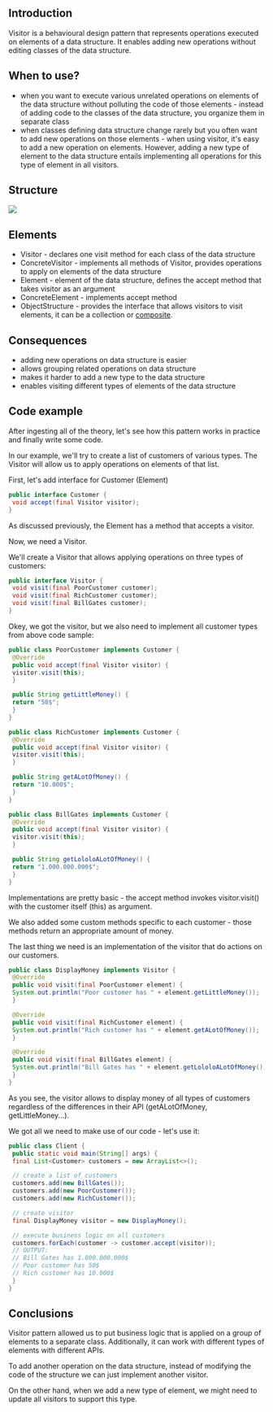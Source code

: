 ## Introduction
Visitor is a behavioural design pattern that represents operations executed on elements of a data structure. It enables adding new operations without editing classes of the data structure.

## When to use?
- when you want to execute various unrelated operations
on elements of the data structure without polluting the code of those elements - instead of adding code to the classes of the data structure, you organize them in separate class
- when classes defining data structure change rarely but you often want to add new operations on those elements - when using visitor, it's easy to add a new operation on elements. However, adding a new type of element to the data structure entails implementing all operations for this type of element in all visitors.

## Structure 
<Image src="../../assets/visitor.png"/>

<br />

## Elements
- Visitor - declares one visit method for each class of the data structure
- ConcreteVisitor - implements all methods of Visitor, provides operations to apply on elements of the data structure
- Element - element of the data structure, defines the accept method that takes visitor as an argument
- ConcreteElement - implements accept method
- ObjectStructure - provides the interface that allows visitors to visit elements, it can be a collection or [composite](/posts/composite).

## Consequences 
- adding new operations on data structure is easier
- allows grouping related operations on data structure
- makes it harder to add a new type to the data structure
- enables visiting different types of elements of the data structure

## Code example
After ingesting all of the theory, let's see how this pattern works in practice and finally write some code.

In our example, we'll try to create a list of customers of various types. 
The Visitor will allow us to apply operations on elements of that list.

First, let's add interface for Customer (Element)
```java
public interface Customer {
 void accept(final Visitor visitor);
}
```

As discussed previously, the Element has a method that accepts a visitor.

Now, we need a Visitor.


We'll create a Visitor that allows applying operations on three types of customers:

```java
public interface Visitor {
 void visit(final PoorCustomer customer);
 void visit(final RichCustomer customer);
 void visit(final BillGates customer);
}
```

Okey, we got the visitor, but we also need to implement all customer types from above code sample:

```java
public class PoorCustomer implements Customer {
 @Override
 public void accept(final Visitor visitor) {
 visitor.visit(this);
 }

 public String getLittleMoney() {
 return "50$";
 }
}

public class RichCustomer implements Customer {
 @Override
 public void accept(final Visitor visitor) {
 visitor.visit(this);
 }

 public String getALotOfMoney() {
 return "10.000$";
 }
}

public class BillGates implements Customer {
 @Override
 public void accept(final Visitor visitor) {
 visitor.visit(this);
 }

 public String getLololoALotOfMoney() {
 return "1.000.000.000$";
 }
}
```

Implementations are pretty basic - the accept method invokes visitor.visit() with the customer itself (this) as argument.

We also added some custom methods specific to each customer - those methods return an appropriate amount of money.

The last thing we need is an implementation of the visitor that do actions on our customers.
```java
public class DisplayMoney implements Visitor {
 @Override
 public void visit(final PoorCustomer element) {
 System.out.println("Poor customer has " + element.getLittleMoney());
 }

 @Override
 public void visit(final RichCustomer element) {
 System.out.println("Rich customer has " + element.getALotOfMoney());
 }

 @Override
 public void visit(final BillGates element) {
 System.out.println("Bill Gates has " + element.getLololoALotOfMoney());
 }
}
```

As you see, the visitor allows to display money of all types of customers regardless of the differences in their API (getALotOfMoney, getLittleMoney...).

We got all we need to make use of our code - let's use it:

```java
public class Client {
 public static void main(String[] args) {
 final List<Customer> customers = new ArrayList<>();

 // create a list of customers
 customers.add(new BillGates());
 customers.add(new PoorCustomer());
 customers.add(new RichCustomer());

 // create visitor
 final DisplayMoney visitor = new DisplayMoney();

 // execute business logic on all customers
 customers.forEach(customer -> customer.accept(visitor));
 // OUTPUT:
 // Bill Gates has 1.000.000.000$
 // Poor customer has 50$
 // Rich customer has 10.000$
 }
}
```

## Conclusions
Visitor pattern allowed us to put business logic that is applied on a group of elements to a separate class.
Additionally, it can work with different types of elements with different APIs.

To add another operation on the data structure, instead of modifying the code of the structure
we can just implement another visitor.

On the other hand, when we add a new type of element, we might need to update all visitors to support this type.